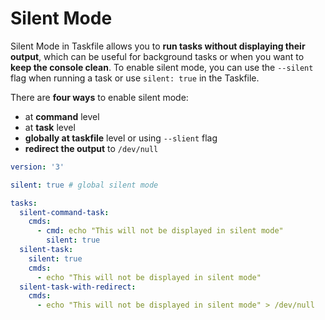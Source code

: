 # Silent Mode

Silent Mode in Taskfile allows you to **run tasks without displaying their output**, which can be useful for background tasks or when you want to **keep the console clean**. To enable silent mode, you can use the `--silent` flag when running a task or use `silent: true` in the Taskfile.

There are **four ways** to enable silent mode:
- at **command** level
- at **task** level
- **globally at taskfile** level or using `--slient` flag
- **redirect the output** to `/dev/null`

```yaml filename="Taskfile.yaml"
version: '3'

silent: true # global silent mode

tasks:
  silent-command-task:
    cmds:
      - cmd: echo "This will not be displayed in silent mode"
        silent: true
  silent-task:
    silent: true
    cmds:
      - echo "This will not be displayed in silent mode"
  silent-task-with-redirect:
    cmds:
      - echo "This will not be displayed in silent mode" > /dev/null
```
